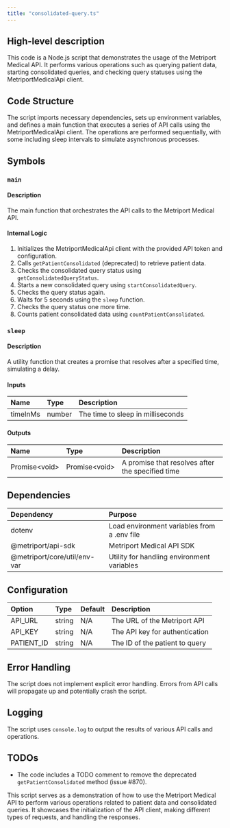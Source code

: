 ```yaml
---
title: "consolidated-query.ts"
---
```


## High-level description
This code is a Node.js script that demonstrates the usage of the Metriport Medical API. It performs various operations such as querying patient data, starting consolidated queries, and checking query statuses using the MetriportMedicalApi client.

## Code Structure
The script imports necessary dependencies, sets up environment variables, and defines a main function that executes a series of API calls using the MetriportMedicalApi client. The operations are performed sequentially, with some including sleep intervals to simulate asynchronous processes.

## Symbols

### `main`
#### Description
The main function that orchestrates the API calls to the Metriport Medical API.

#### Internal Logic
1. Initializes the MetriportMedicalApi client with the provided API token and configuration.
2. Calls `getPatientConsolidated` (deprecated) to retrieve patient data.
3. Checks the consolidated query status using `getConsolidatedQueryStatus`.
4. Starts a new consolidated query using `startConsolidatedQuery`.
5. Checks the query status again.
6. Waits for 5 seconds using the `sleep` function.
7. Checks the query status one more time.
8. Counts patient consolidated data using `countPatientConsolidated`.

### `sleep`
#### Description
A utility function that creates a promise that resolves after a specified time, simulating a delay.

#### Inputs
| Name | Type | Description |
|:-----|:-----|:------------|
| timeInMs | number | The time to sleep in milliseconds |

#### Outputs
| Name | Type | Description |
|:-----|:-----|:------------|
| Promise&lt;void&gt; | Promise&lt;void&gt; | A promise that resolves after the specified time |

## Dependencies
| Dependency | Purpose |
|:-----------|:--------|
| dotenv | Load environment variables from a .env file |
| @metriport/api-sdk | Metriport Medical API SDK |
| @metriport/core/util/env-var | Utility for handling environment variables |

## Configuration
| Option | Type | Default | Description |
|:-------|:-----|:--------|:------------|
| API_URL | string | N/A | The URL of the Metriport API |
| API_KEY | string | N/A | The API key for authentication |
| PATIENT_ID | string | N/A | The ID of the patient to query |

## Error Handling
The script does not implement explicit error handling. Errors from API calls will propagate up and potentially crash the script.

## Logging
The script uses `console.log` to output the results of various API calls and operations.

## TODOs
- The code includes a TODO comment to remove the deprecated `getPatientConsolidated` method (issue #870).

This script serves as a demonstration of how to use the Metriport Medical API to perform various operations related to patient data and consolidated queries. It showcases the initialization of the API client, making different types of requests, and handling the responses.